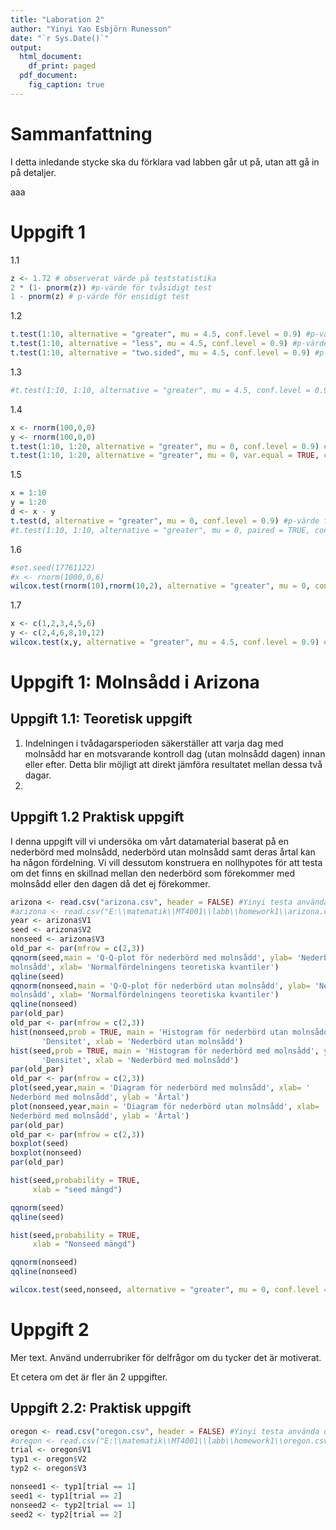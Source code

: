 ```yaml
---
title: "Laboration 2"
author: "Yinyi Yao Esbjörn Runesson"
date: "`r Sys.Date()`"
output:
  html_document:
    df_print: paged
  pdf_document:
    fig_caption: true
---
```


# Sammanfattning
I detta inledande stycke ska du förklara vad labben går ut på, utan att gå in
på detaljer.

aaa

# Uppgift 1
1.1 
```r
z <- 1.72 # observerat värde på teststatistika
2 * (1- pnorm(z)) #p-värde för tvåsidigt test
1 - pnorm(z) # p-värde för ensidigt test

```
1.2
```r
t.test(1:10, alternative = "greater", mu = 4.5, conf.level = 0.9) #p-värde för nollhypotesen är 16,18%
t.test(1:10, alternative = "less", mu = 4.5, conf.level = 0.9) #p-värde för nollhypotesen är 83,82%
t.test(1:10, alternative = "two.sided", mu = 4.5, conf.level = 0.9) #p-värde för nollhypotesen är 32,35%
```
1.3
```r
#t.test(1:10, 1:10, alternative = "greater", mu = 4.5, conf.level = 0.9)

```


1.4
```r
x <- rnorm(100,0,0)
y <- rnorm(100,0,0)
t.test(1:10, 1:20, alternative = "greater", mu = 0, conf.level = 0.9) #p-värde för nollhypotesen är 99,76%
t.test(1:10, 1:20, alternative = "greater", mu = 0, var.equal = TRUE, conf.level = 0.9) #p-värde för nollhypotesen med Welch–Satterthwaites metod är 99,07%

```
1.5
```r
x = 1:10
y = 1:20
d <- x - y
t.test(d, alternative = "greater", mu = 0, conf.level = 0.9) #p-värde för nollhypotesen för parvist beroende stickprov är 99,98%
#t.test(1:10, 1:10, alternative = "greater", mu = 0, paired = TRUE, conf.level = 0.9)
```
1.6
```r
#set.seed(17761122)
#x <- rnorm(1000,0,6)
wilcox.test(rnorm(10),rnorm(10,2), alternative = "greater", mu = 0, conf.int = TRUE, conf.level = 0.9, exact = FALSE) #p-värde med Wilcoxons teckenrangtest är 99,99%
```
1.7
```r
x <- c(1,2,3,4,5,6)
y <- c(2,4,6,8,10,12)
wilcox.test(x,y, alternative = "greater", mu = 4.5, conf.level = 0.9) # p-värde är 1
```

# Uppgift 1: Molnsådd i Arizona
## Uppgift 1.1: Teoretisk uppgift
1. Indelningen i tvådagarsperioden säkerställer att varja dag med molnsådd har en motsvarande kontroll dag (utan molnsådd dagen) innan eller efter. Detta blir möjligt att direkt jämföra resultatet mellan dessa två dagar.
2.

## Uppgift 1.2 Praktisk uppgift
I denna uppgift vill vi undersöka om vårt datamaterial baserat på en nederbörd med
molnsådd, nederbörd utan molnsådd samt deras årtal kan ha någon fördelning. Vi
vill dessutom konstruera en nollhypotes för att testa om det finns en skillnad
mellan den nederbörd som förekommer med molnsådd eller den dagen då det ej förekommer.

```r
arizona <- read.csv("arizona.csv", header = FALSE) #Yinyi testa använda denna istället
#arizona <- read.csv("E:\\matematik\\MT4001\\labb\\homework1\\arizona.csv", header = FALSE)
year <- arizona$V1
seed <- arizona$V2
nonseed <- arizona$V3
old_par <- par(mfrow = c(2,3))
qqnorm(seed,main = 'Q-Q-plot för nederbörd med molnsådd', ylab= 'Nederbörd med
molnsådd', xlab= 'Normalfördelningens teoretiska kvantiler')
qqline(seed)
qqnorm(nonseed,main = 'Q-Q-plot för nederbörd utan molnsådd', ylab= 'Nederbörd utan
molnsådd', xlab= 'Normalfördelningens teoretiska kvantiler')
qqline(nonseed)
par(old_par)
old_par <- par(mfrow = c(2,3))
hist(nonseed,prob = TRUE, main = 'Histogram för nederbörd utan molnsådd', ylab =
       'Densitet', xlab = 'Nederbörd utan molnsådd')
hist(seed,prob = TRUE, main = 'Histogram för nederbörd med molnsådd', ylab =
       'Densitet', xlab = 'Nederbörd med molnsådd')
par(old_par)
old_par <- par(mfrow = c(2,3))
plot(seed,year,main = 'Diagram för nederbörd med molnsådd', xlab= '
Nederbörd med molnsådd', ylab = 'Årtal')
plot(nonseed,year,main = 'Diagram för nederbörd utan molnsådd', xlab= '
Nederbörd med molnsådd', ylab = 'Årtal')
par(old_par)
old_par <- par(mfrow = c(2,3))
boxplot(seed)
boxplot(nonseed)
par(old_par)
```
```r
hist(seed,probability = TRUE, 
     xlab = "seed mängd")
```
```r
qqnorm(seed)
qqline(seed)
```
```r
hist(seed,probability = TRUE, 
     xlab = "Nonseed mängd")
```
```r
qqnorm(nonseed)
qqline(nonseed)
```
```r
wilcox.test(seed,nonseed, alternative = "greater", mu = 0, conf.level = 0.95)
```

# Uppgift 2
Mer text. Använd underrubriker för delfrågor om du tycker det är motiverat.

Et cetera om det är fler än 2 uppgifter.

## Uppgift 2.2: Praktisk uppgift
```r
oregon <- read.csv("oregon.csv", header = FALSE) #Yinyi testa använda denna istället
#oregon <- read.csv("E:\\matematik\\MT4001\\labb\\homework1\\oregon.csv", header = FALSE)
trial <- oregon$V1
typ1 <- oregon$V2
typ2 <- oregon$V3
```

```r
nonseed1 <- typ1[trial == 1]
seed1 <- typ1[trial == 2]
nonseed2 <- typ2[trial == 1]
seed2 <- typ2[trial == 2]
```

